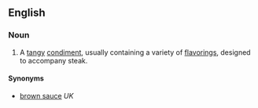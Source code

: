 ==English==
===Noun===
{{wikipedia}}
{{en-noun|sg=[[steak]] [[sauce]]}}
# A [[tangy]] [[condiment]], usually containing a variety of [[flavoring]]s, designed to accompany steak.

====Synonyms====
*[[brown sauce]] ''UK''
